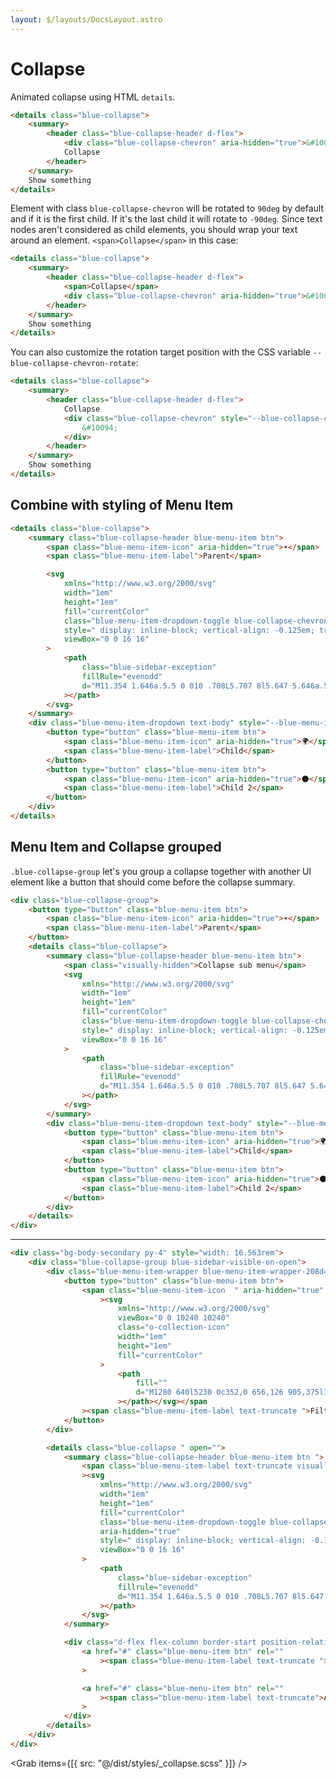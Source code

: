 ```yaml
---
layout: $/layouts/DocsLayout.astro
---
```



# Collapse

Animated collapse using HTML `details`.

```html use:RenderBlock
<details class="blue-collapse">
    <summary>
        <header class="blue-collapse-header d-flex">
            <div class="blue-collapse-chevron" aria-hidden="true">&#10095;</div>
            Collapse
        </header>
    </summary>
    Show something
</details>
```

Element with class `blue-collapse-chevron` will be rotated to `90deg` by default and if it is the first child.
If it's the last child it will rotate to `-90deg`. Since text nodes aren't considered as child elements, you should wrap your text around an element.
`<span>Collapse</span>` in this case:

```html use:RenderBlock
<details class="blue-collapse">
    <summary>
        <header class="blue-collapse-header d-flex">
            <span>Collapse</span>
            <div class="blue-collapse-chevron" aria-hidden="true">&#10094;</div>
        </header>
    </summary>
    Show something
</details>
```

You can also customize the rotation target position with the CSS variable `--blue-collapse-chevron-rotate`:

```html use:RenderBlock
<details class="blue-collapse">
    <summary>
        <header class="blue-collapse-header d-flex">
            Collapse
            <div class="blue-collapse-chevron" style="--blue-collapse-chevron-rotate: -45deg" aria-hidden="true">
                &#10094;
            </div>
        </header>
    </summary>
    Show something
</details>
```

## Combine with styling of Menu Item

```html use:RenderBlock
<details class="blue-collapse">
    <summary class="blue-collapse-header blue-menu-item btn">
        <span class="blue-menu-item-icon" aria-hidden="true">☀️</span>
        <span class="blue-menu-item-label">Parent</span>

        <svg
            xmlns="http://www.w3.org/2000/svg"
            width="1em"
            height="1em"
            fill="currentColor"
            class="blue-menu-item-dropdown-toggle blue-collapse-chevron blue-menu-item-chevron ms-auto"
            style=" display: inline-block; vertical-align: -0.125em; transition: transform 0.2s;"
            viewBox="0 0 16 16"
        >
            <path
                class="blue-sidebar-exception"
                fillRule="evenodd"
                d="M11.354 1.646a.5.5 0 010 .708L5.707 8l5.647 5.646a.5.5 0 01-.708.708l-6-6a.5.5 0 010-.708l6-6a.5.5 0 01.708 0"
            ></path>
        </svg>
    </summary>
    <div class="blue-menu-item-dropdown text-body" style="--blue-menu-item-dropdown-bg: var(--bs-body-bg)">
        <button type="button" class="blue-menu-item btn">
            <span class="blue-menu-item-icon" aria-hidden="true">🌍</span>
            <span class="blue-menu-item-label">Child</span>
        </button>
        <button type="button" class="blue-menu-item btn">
            <span class="blue-menu-item-icon" aria-hidden="true">🌑</span>
            <span class="blue-menu-item-label">Child 2</span>
        </button>
    </div>
</details>
```

## Menu Item and Collapse grouped

`.blue-collapse-group` let's you group a collapse together with another UI element like a button that should come before the collapse summary.

```html use:RenderBlock
<div class="blue-collapse-group">
    <button type="button" class="blue-menu-item btn">
        <span class="blue-menu-item-icon" aria-hidden="true">☀️</span>
        <span class="blue-menu-item-label">Parent</span>
    </button>
    <details class="blue-collapse">
        <summary class="blue-collapse-header blue-menu-item btn">
            <span class="visually-hidden">Collapse sub menu</span>
            <svg
                xmlns="http://www.w3.org/2000/svg"
                width="1em"
                height="1em"
                fill="currentColor"
                class="blue-menu-item-dropdown-toggle blue-collapse-chevron blue-menu-item-chevron ms-auto"
                style=" display: inline-block; vertical-align: -0.125em; transition: transform 0.2s;"
                viewBox="0 0 16 16"
            >
                <path
                    class="blue-sidebar-exception"
                    fillRule="evenodd"
                    d="M11.354 1.646a.5.5 0 010 .708L5.707 8l5.647 5.646a.5.5 0 01-.708.708l-6-6a.5.5 0 010-.708l6-6a.5.5 0 01.708 0"
                ></path>
            </svg>
        </summary>
        <div class="blue-menu-item-dropdown text-body" style="--blue-menu-item-dropdown-bg: var(--bs-body-bg)">
            <button type="button" class="blue-menu-item btn">
                <span class="blue-menu-item-icon" aria-hidden="true">🌍</span>
                <span class="blue-menu-item-label">Child</span>
            </button>
            <button type="button" class="blue-menu-item btn">
                <span class="blue-menu-item-icon" aria-hidden="true">🌑</span>
                <span class="blue-menu-item-label">Child 2</span>
            </button>
        </div>
    </details>
</div>
```

---

```html use:RenderBlock
<div class="bg-body-secondary py-4" style="width: 16.563rem">
    <div class="blue-collapse-group blue-sidebar-visible-on-open">
        <div class="blue-menu-item-wrapper blue-menu-item-wrapper-208d4903-3a8c-4e7b-9b27-ba27782210f8">
            <button type="button" class="blue-menu-item btn">
                <span class="blue-menu-item-icon  " aria-hidden="true"
                    ><svg
                        xmlns="http://www.w3.org/2000/svg"
                        viewBox="0 0 10240 10240"
                        class="o-collection-icon"
                        width="1em"
                        height="1em"
                        fill="currentColor"
                    >
                        <path
                            fill=""
                            d="M1280 640l5230 0c352,0 656,126 905,375l1170 1170c249,249 375,553 375,905l0 6510 -7680 0 0 -8960zm5760 960l0 960 960 0 -960 -960zm-5120 -320l0 7680 6400 0 0 -5440c0,-176 -144,-320 -320,-320l-1600 0 0 -1600c0,-176 -144,-320 -320,-320l-4160 0z"
                        ></path></svg></span
                ><span class="blue-menu-item-label text-truncate ">Filter &amp; Controls</span>
            </button>
        </div>

        <details class="blue-collapse " open="">
            <summary class="blue-collapse-header blue-menu-item btn ">
                <span class="blue-menu-item-label text-truncate visually-hidden">Öffnen</span
                ><svg
                    xmlns="http://www.w3.org/2000/svg"
                    width="1em"
                    height="1em"
                    fill="currentColor"
                    class="blue-menu-item-dropdown-toggle blue-collapse-chevron blue-menu-item-chevron ms-auto"
                    aria-hidden="true"
                    style=" display: inline-block; vertical-align: -0.125em; transition: transform 0.2s;"
                    viewBox="0 0 16 16"
                >
                    <path
                        class="blue-sidebar-exception"
                        fillrule="evenodd"
                        d="M11.354 1.646a.5.5 0 010 .708L5.707 8l5.647 5.646a.5.5 0 01-.708.708l-6-6a.5.5 0 010-.708l6-6a.5.5 0 01.708 0"
                    ></path>
                </svg>
            </summary>

            <div class="d-flex flex-column border-start position-relative ms-3">
                <a href="#" class="blue-menu-item btn" rel=""
                    ><span class="blue-menu-item-label text-truncate ">Listen</span></a
                >

                <a href="#" class="blue-menu-item btn" rel=""
                    ><span class="blue-menu-item-label text-truncate">Ablage von Filtercontrols in XAML</span></a
                >
            </div>
        </details>
    </div>
</div>
```

<Grab items={[{ src: "@/dist/styles/_collapse.scss" }]} />
